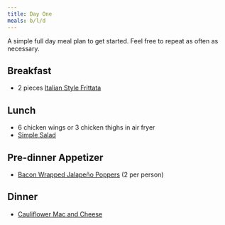 ```yaml
---
title: Day One
meals: b/l/d
---
```


A simple full day meal plan to get started. Feel free to repeat as often as necessary.

## Breakfast

- 2 pieces [Italian Style Frittata](/recipes/italian-style-frittata)

## Lunch

- 6 chicken wings or 3 chicken thighs in air fryer
- [Simple Salad](/recipes/simple-salad)

## Pre-dinner Appetizer

- [Bacon Wrapped Jalapeño Poppers](/recipes/bacon-wrapped-jalapeno-poppers) (2 per person)

## Dinner

- [Cauliflower Mac and Cheese](/recipes/cauliflower-mac-and-cheese)

